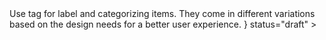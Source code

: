 

<Unstyled>
	<Page.Tabs
		title="Tags"
		subtitle={
			<>
				Use tag for label and categorizing items. They come in different
				variations based on the design needs for a better user experience.
			</>
		}
		status="draft"
	>
		<div id="usage" label="Usage">
			<TabUsage />
		</div>
		<div id="code" label="Code">
			<TabCode />
		</div>
		<div id="examples" label="Examples">
			<TabExamples />
		</div>
	</Page.Tabs>
</Unstyled>
